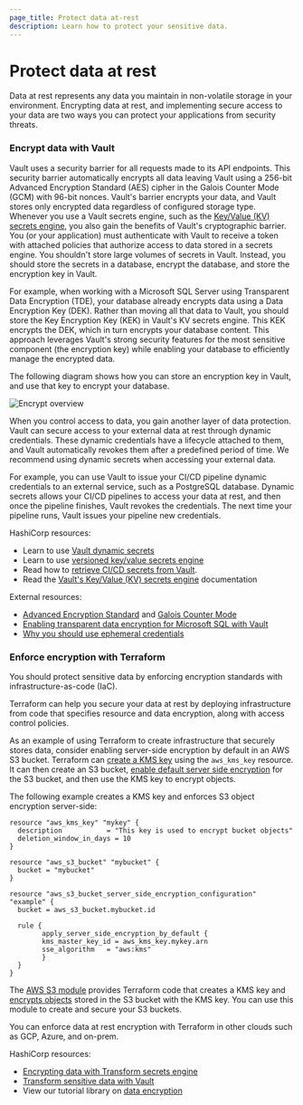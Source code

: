 ```yaml
---
page_title: Protect data at-rest
description: Learn how to protect your sensitive data.
---
```


# Protect data at rest

Data at rest represents any data you maintain in non-volatile storage in your environment.
Encrypting data at rest, and implementing secure access to your data are two ways you can protect
your applications from security threats.

### Encrypt data with Vault

Vault uses a security barrier for all requests made to its API endpoints.
This security barrier automatically encrypts all data leaving Vault using a 256-bit Advanced Encryption Standard (AES) cipher in the Galois Counter Mode (GCM) with 96-bit nonces.
Vault's barrier encrypts your data, and Vault stores only encrypted data regardless of configured storage type.
Whenever you use a Vault secrets engine, such as the [Key/Value (KV) secrets engine](/vault/docs/secrets/kv), you also gain the benefits of Vault's cryptographic barrier. You (or your application) must authenticate with Vault to receive a token with attached policies that authorize access to data stored in a secrets engine. You shouldn't store large volumes of secrets in Vault. Instead, you should store the secrets in a database, encrypt the database, and store the encryption key in Vault.

For example, when working with a Microsoft SQL Server using Transparent Data Encryption (TDE), your database already encrypts data using a Data Encryption Key (DEK). Rather than moving all that data to Vault, you should store the Key Encryption Key (KEK) in Vault's KV secrets engine. This KEK encrypts the DEK, which in turn encrypts your database content. This approach leverages Vault's strong security features for the most sensitive component (the encryption key) while enabling your database to efficiently manage the encrypted data.

The following diagram shows how you can store an encryption key in Vault, and use that key to encrypt your database.

<ImageConfig hideBorder>

![Encrypt overview](/img/docs/well-architected/vault-ms-sql-1.png)

</ImageConfig>

When you control access to data, you gain another layer of data protection.
Vault can secure access to your external data at rest through dynamic credentials.
These dynamic credentials have a lifecycle attached to them, and Vault automatically revokes them after a predefined period of time.
We recommend using dynamic secrets when accessing your external data.

For example, you can use Vault to issue your CI/CD pipeline dynamic credentials to an external service,
such as a PostgreSQL database. Dynamic secrets allows your CI/CD pipelines to access your data at rest,
and then once the pipeline finishes, Vault revokes the credentials.
The next time your pipeline runs, Vault issues your pipeline new credentials.

HashiCorp resources:
- Learn to use [Vault dynamic secrets](/vault/tutorials/get-started/understand-static-dynamic-secrets)
- Learn to use [versioned key/value secrets engine](/vault/tutorials/secrets-management/versioned-kv)
- Read how to [retrieve CI/CD secrets from Vault](/well-architected-framework/security/security-cicd-vault).
- Read the [Vault's Key/Value (KV) secrets engine](/vault/docs/secrets/kv) documentation


External resources:
- [Advanced Encryption Standard](https://en.wikipedia.org/wiki/Advanced_Encryption_Standard) and [Galois Counter Mode](https://en.wikipedia.org/wiki/Galois/Counter_Mode)
- [Enabling transparent data encryption for Microsoft SQL with Vault](https://www.hashicorp.com/blog/enabling-transparent-data-encryption-for-microsoft-sql-with-vault)
- [Why you should use ephemeral credentials](https://www.liatrio.com/blog/why-you-should-be-using-ephemeral-credentials)


### Enforce encryption with Terraform

You should protect sensitive data by enforcing encryption standards with infrastructure-as-code (IaC).

Terraform can help you secure your data at rest by deploying infrastructure from code that specifies
resource and data encryption, along with access control policies.

As an example of using Terraform to create infrastructure that securely stores data, consider
enabling server-side encryption by default in an AWS S3 bucket.
Terraform can [create a KMS key](https://registry.terraform.io/providers/hashicorp/aws/latest/docs/resources/kms_key)
using the `aws_kms_key` resource. It can then create an S3 bucket,
[enable default server side encryption](https://registry.terraform.io/providers/hashicorp/aws/latest/docs/resources/s3_bucket#enable-default-server-side-encryption)
for the S3 bucket, and then use the KMS key to encrypt objects.

The following example creates a KMS key and enforces S3 object encryption server-side:

```hcl
resource "aws_kms_key" "mykey" {
  description           = "This key is used to encrypt bucket objects"
  deletion_window_in_days = 10
}

resource "aws_s3_bucket" "mybucket" {
  bucket = "mybucket"
}

resource "aws_s3_bucket_server_side_encryption_configuration" "example" {
  bucket = aws_s3_bucket.mybucket.id

  rule {
        apply_server_side_encryption_by_default {
        kms_master_key_id = aws_kms_key.mykey.arn
        sse_algorithm   = "aws:kms"
        }
  }
}
```

The [AWS S3 module](https://github.com/terraform-aws-modules/terraform-aws-s3-bucket/blob/master/examples/complete/main.tf#L28)
provides Terraform code that creates a KMS key and
[encrypts objects](https://github.com/terraform-aws-modules/terraform-aws-s3-bucket/blob/master/examples/complete/main.tf#L189)
stored in the S3 bucket with the KMS key. You can use this module to create and secure your S3 buckets.

You can enforce data at rest encryption with Terraform in other clouds such as GCP, Azure, and on-prem.

HashiCorp resources:

- [Encrypting data with Transform secrets engine](/vault/tutorials/adp/transform-code-example)
- [Transform sensitive data with Vault](/vault/tutorials/adp/transform)
- View our tutorial library on [data encryption](/vault/tutorials/encryption-as-a-service)